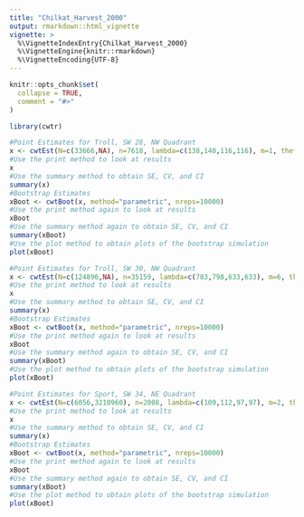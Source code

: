 ```yaml
---
title: "Chilkat_Harvest_2000"
output: rmarkdown::html_vignette
vignette: >
  %\VignetteIndexEntry{Chilkat_Harvest_2000}
  %\VignetteEngine{knitr::rmarkdown}
  %\VignetteEncoding{UTF-8}
---
```


```r
knitr::opts_chunk$set(
  collapse = TRUE,
  comment = "#>"
)
```

```r
library(cwtr)
```



```r
#Point Estimates for Troll, SW 28, NW Quadrant
x <- cwtEst(N=c(33666,NA), n=7618, lambda=c(138,140,116,116), m=1, theta=c(0.01886,102.15))
#Use the print method to look at results
x
#Use the summary method to obtain SE, CV, and CI
summary(x)
#Bootstrap Estimates
xBoot <- cwtBoot(x, method="parametric", nreps=10000)
#Use the print method again to look at results
xBoot
#Use the summary method again to obtain SE, CV, and CI
summary(xBoot)
#Use the plot method to obtain plots of the bootstrap simulation
plot(xBoot)
```



```r
#Point Estimates for Troll, SW 30, NW Quadrant
x <- cwtEst(N=c(124896,NA), n=35159, lambda=c(783,798,633,633), m=6, theta=c(0.018867925,102.145455))
#Use the print method to look at results
x
#Use the summary method to obtain SE, CV, and CI
summary(x)
#Bootstrap Estimates
xBoot <- cwtBoot(x, method="parametric", nreps=10000)
#Use the print method again to look at results
xBoot
#Use the summary method again to obtain SE, CV, and CI
summary(xBoot)
#Use the plot method to obtain plots of the bootstrap simulation
plot(xBoot)
```


```r
#Point Estimates for Sport, SW 34, NE Quadrant
x <- cwtEst(N=c(6056,3210960), n=2008, lambda=c(109,112,97,97), m=2, theta=c(0.018867925,102.145455))
#Use the print method to look at results
x
#Use the summary method to obtain SE, CV, and CI
summary(x)
#Bootstrap Estimates
xBoot <- cwtBoot(x, method="parametric", nreps=10000)
#Use the print method again to look at results
xBoot
#Use the summary method again to obtain SE, CV, and CI
summary(xBoot)
#Use the plot method to obtain plots of the bootstrap simulation
plot(xBoot)
```